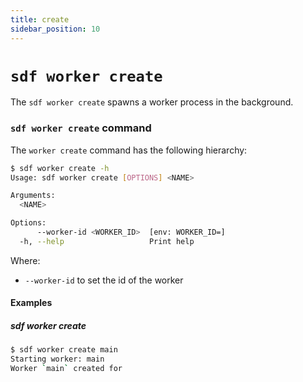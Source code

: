 ```yaml
---
title: create
sidebar_position: 10
---
```


# `sdf worker create`

The `sdf worker create` spawns a worker process in the background.


### `sdf worker create` command

The `worker create` command has the following hierarchy:

```bash copy="fl"
$ sdf worker create -h
Usage: sdf worker create [OPTIONS] <NAME>

Arguments:
  <NAME>  

Options:
      --worker-id <WORKER_ID>  [env: WORKER_ID=]
  -h, --help                   Print help
```

Where:
* `--worker-id` to set the id of the worker


#### Examples

##### sdf worker create

```bash copy="fl"
$ sdf worker create main
Starting worker: main
Worker `main` created for 
```

